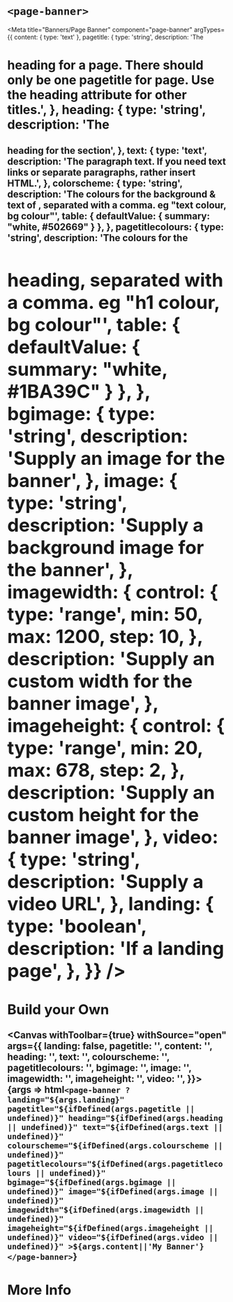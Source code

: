 


# `<page-banner>`

<Meta
  title="Banners/Page Banner"
  component="page-banner"
  argTypes={{
    content: { type: 'text' },
    pagetitle: {
      type: 'string',
      description: 'The <h1> heading for a page. There should only be one pagetitle for page. Use the heading attribute for other titles.',
    },
    heading: {
      type: 'string',
      description: 'The <h2> heading for the section',
    },
    text: {
      type: 'text',
      description: 'The paragraph text. If you need text links or separate paragraphs, rather insert HTML.',
    },
    colorscheme: {
      type: 'string',
      description: 'The colours for the background & text of <project-heading>, separated with a comma. eg "text colour, bg colour"',
      table: { defaultValue: { summary: "white, #502669" } },
    },
    pagetitlecolours: {
      type: 'string',
      description: 'The colours for the <h1> heading, separated with a comma. eg "h1 colour, bg colour"',
      table: { defaultValue: { summary: "white, #1BA39C" } },
    },
    bgimage: {
      type: 'string',
      description: 'Supply an image for the banner',
    },
    image: {
      type: 'string',
      description: 'Supply a background image for the banner',
    },
    imagewidth: {
      control: {
        type: 'range',
        min: 50,
        max: 1200,
        step: 10,
      },
      description: 'Supply an custom width for the banner image',
    },
    imageheight: {
      control: {
        type: 'range',
        min: 20,
        max: 678,
        step: 2,
      },
      description: 'Supply an custom height for the banner image',
    },
    video: {
      type: 'string',
      description: 'Supply a video URL',
    },
    landing: {
      type: 'boolean',
      description: 'If a landing page',
    },
  }}
/>

## Build your Own

<Canvas withToolbar={true} withSource="open" args={{
  landing: false,
  pagetitle: '',
  content: '',
  heading: '',
  text: '',
  colourscheme: '',
  pagetitlecolours: '',
  bgimage: '',
  image: '',
  imagewidth: '',
  imageheight: '',
  video: '',
}}>
  <Story name="Build Your Own" component="page-banner">
    {args => html`<page-banner
      ?landing="${args.landing}"
      pagetitle="${ifDefined(args.pagetitle || undefined)}"
      heading="${ifDefined(args.heading || undefined)}"
      text="${ifDefined(args.text || undefined)}"
      colourscheme="${ifDefined(args.colourscheme || undefined)}"
      pagetitlecolours="${ifDefined(args.pagetitlecolours || undefined)}"
      bgimage="${ifDefined(args.bgimage || undefined)}"
      image="${ifDefined(args.image || undefined)}"
      imagewidth="${ifDefined(args.imagewidth || undefined)}"
      imageheight="${ifDefined(args.imageheight || undefined)}"
      video="${ifDefined(args.video || undefined)}"
    >${args.content||'My Banner'}</page-banner>`}
  </Story>
</Canvas>

<ArgsTable story="Build Your Own"/>

## More Info

<Description markdown={readme} />
